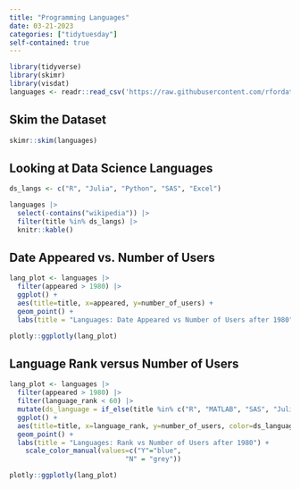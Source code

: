 ```yaml
---
title: "Programming Languages"
date: 03-21-2023
categories: ["tidytuesday"]
self-contained: true
---
```


```r
library(tidyverse)
library(skimr)
library(visdat)
languages <- readr::read_csv('https://raw.githubusercontent.com/rfordatascience/tidytuesday/master/data/2023/2023-03-21/languages.csv')
```
## Skim the Dataset

```r
skimr::skim(languages)
```

## Looking at Data Science Languages

```r
ds_langs <- c("R", "Julia", "Python", "SAS", "Excel")

languages |>
  select(-contains("wikipedia")) |>
  filter(title %in% ds_langs) |>
  knitr::kable()

```


## Date Appeared vs. Number of Users

```r
lang_plot <- languages |>
  filter(appeared > 1980) |>
  ggplot() +
  aes(title=title, x=appeared, y=number_of_users) +
  geom_point() +
  labs(title = "Languages: Date Appeared vs Number of Users after 1980")

plotly::ggplotly(lang_plot)
```

## Language Rank versus Number of Users

```r
lang_plot <- languages |>
  filter(appeared > 1980) |>
  filter(language_rank < 60) |>
  mutate(ds_language = if_else(title %in% c("R", "MATLAB", "SAS", "Julia", "Python"), "Y", "N")) |>
  ggplot() +
  aes(title=title, x=language_rank, y=number_of_users, color=ds_language) +
  geom_point() +
  labs(title = "Languages: Rank vs Number of Users after 1980") +
    scale_color_manual(values=c("Y"="blue", 
                             "N" = "grey"))

plotly::ggplotly(lang_plot)
```